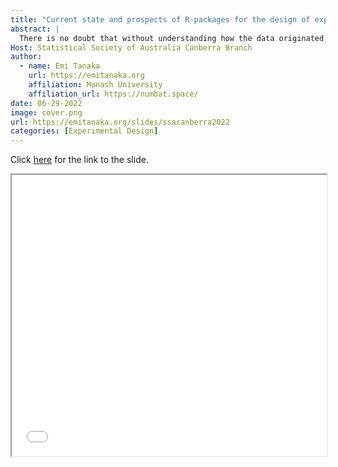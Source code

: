 ```yaml
---
title: "Current state and prospects of R-packages for the design of experiments"
abstract: |
  There is no doubt that without understanding how the data originated, you can draw satisfying answers from the data. As statisticians, we may not have much control or input over the data collection process with one exception: when the data are collected from experiments. Experimental data originate from a (hopefully) carefully crafted experimental design. A good experimental design can draw information with higher certainty from the data. Statistical software is important for us to reproducibly construct experimental designs, but it can also capture the intent behind its construction, which is important in the interpretation of the analysis of the experimental data it generated. In this talk, I will give an overview about the current state and prospects of R-packages for the design of experiments. I also introduce an object-oriented programming system, called the grammar of experimental designs, that is designed to specify experimental designs encapsulated in a cognitive framework and implemented as the edibble R-package.
Host: Statistical Society of Australia Canberra Branch
author:
  - name: Emi Tanaka
    url: https://emitanaka.org
    affiliation: Monash University
    affiliation_url: https://numbat.space/
date: 06-29-2022
image: cover.png
url: https://emitanaka.org/slides/ssacanberra2022
categories: [Experimental Design]
---
```


Click [here](`r rmarkdown::metadata$url`) for the link to the slide. 

<iframe src="`r rmarkdown::metadata$url`" width="100%" height="450px"></iframe>
